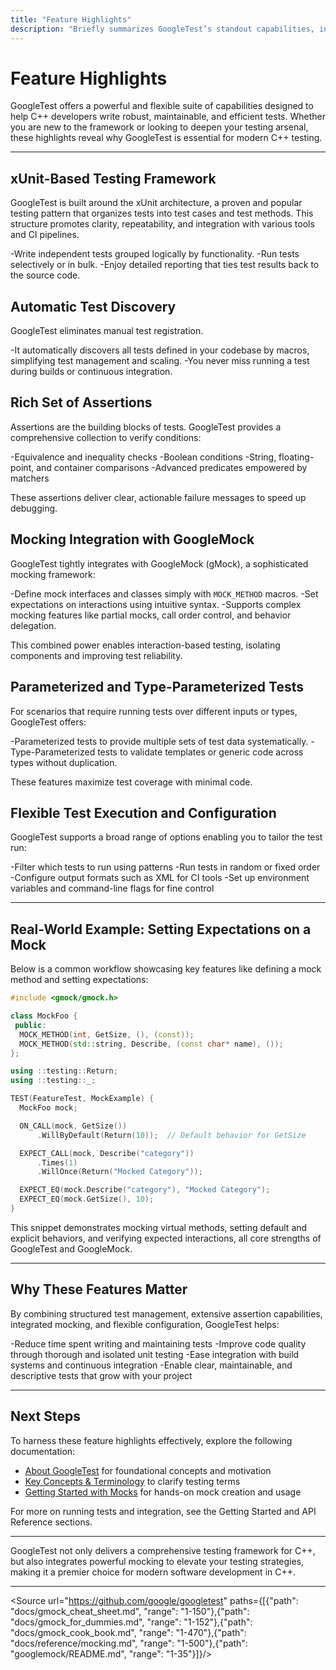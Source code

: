 ```yaml
---
title: "Feature Highlights"
description: "Briefly summarizes GoogleTest’s standout capabilities, including xUnit-based testing, test discovery, assertions, mocks, parameterized and type-parameterized tests, and flexible test execution options."
---
```


# Feature Highlights

GoogleTest offers a powerful and flexible suite of capabilities designed to help C++ developers write robust, maintainable, and efficient tests. Whether you are new to the framework or looking to deepen your testing arsenal, these highlights reveal why GoogleTest is essential for modern C++ testing.

---

## xUnit-Based Testing Framework

GoogleTest is built around the xUnit architecture, a proven and popular testing pattern that organizes tests into test cases and test methods. This structure promotes clarity, repeatability, and integration with various tools and CI pipelines.

-Write independent tests grouped logically by functionality.
-Run tests selectively or in bulk.
-Enjoy detailed reporting that ties test results back to the source code.

## Automatic Test Discovery

GoogleTest eliminates manual test registration.

-It automatically discovers all tests defined in your codebase by macros, simplifying test management and scaling.
-You never miss running a test during builds or continuous integration.

## Rich Set of Assertions

Assertions are the building blocks of tests. GoogleTest provides a comprehensive collection to verify conditions:

-Equivalence and inequality checks
-Boolean conditions
-String, floating-point, and container comparisons
-Advanced predicates empowered by matchers

These assertions deliver clear, actionable failure messages to speed up debugging.

## Mocking Integration with GoogleMock

GoogleTest tightly integrates with GoogleMock (gMock), a sophisticated mocking framework:

-Define mock interfaces and classes simply with `MOCK_METHOD` macros.
-Set expectations on interactions using intuitive syntax.
-Supports complex mocking features like partial mocks, call order control, and behavior delegation.

This combined power enables interaction-based testing, isolating components and improving test reliability.

## Parameterized and Type-Parameterized Tests

For scenarios that require running tests over different inputs or types, GoogleTest offers:

-Parameterized tests to provide multiple sets of test data systematically.
-Type-Parameterized tests to validate templates or generic code across types without duplication.

These features maximize test coverage with minimal code.

## Flexible Test Execution and Configuration

GoogleTest supports a broad range of options enabling you to tailor the test run:

-Filter which tests to run using patterns
-Run tests in random or fixed order
-Configure output formats such as XML for CI tools
-Set up environment variables and command-line flags for fine control

---

## Real-World Example: Setting Expectations on a Mock

Below is a common workflow showcasing key features like defining a mock method and setting expectations:

```cpp
#include <gmock/gmock.h>

class MockFoo {
 public:
  MOCK_METHOD(int, GetSize, (), (const));
  MOCK_METHOD(std::string, Describe, (const char* name), ());
};

using ::testing::Return;
using ::testing::_;

TEST(FeatureTest, MockExample) {
  MockFoo mock;

  ON_CALL(mock, GetSize())
      .WillByDefault(Return(10));  // Default behavior for GetSize

  EXPECT_CALL(mock, Describe("category"))
      .Times(1)
      .WillOnce(Return("Mocked Category"));

  EXPECT_EQ(mock.Describe("category"), "Mocked Category");
  EXPECT_EQ(mock.GetSize(), 10);
}
```

This snippet demonstrates mocking virtual methods, setting default and explicit behaviors, and verifying expected interactions, all core strengths of GoogleTest and GoogleMock.

---

## Why These Features Matter

By combining structured test management, extensive assertion capabilities, integrated mocking, and flexible configuration, GoogleTest helps:

-Reduce time spent writing and maintaining tests
-Improve code quality through thorough and isolated unit testing
-Ease integration with build systems and continuous integration
-Enable clear, maintainable, and descriptive tests that grow with your project

---

## Next Steps

To harness these feature highlights effectively, explore the following documentation:

- [About GoogleTest](../product-intro-core-concepts/about-googletest.md) for foundational concepts and motivation
- [Key Concepts & Terminology](../product-intro-core-concepts/key-concepts-terminology.md) to clarify testing terms
- [Getting Started with Mocks](../../guides/getting-started-workflows/mocking-basics.md) for hands-on mock creation and usage

For more on running tests and integration, see the Getting Started and API Reference sections.

---

GoogleTest not only delivers a comprehensive testing framework for C++, but also integrates powerful mocking to elevate your testing strategies, making it a premier choice for modern software development in C++.

---

<Source url="https://github.com/google/googletest" paths={[{"path": "docs/gmock_cheat_sheet.md", "range": "1-150"},{"path": "docs/gmock_for_dummies.md", "range": "1-152"},{"path": "docs/gmock_cook_book.md", "range": "1-470"},{"path": "docs/reference/mocking.md", "range": "1-500"},{"path": "googlemock/README.md", "range": "1-35"}]}/>